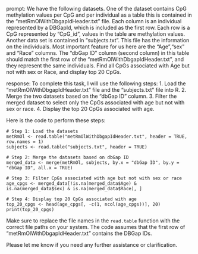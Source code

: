 prompt:
We have the following datasets. One of the dataset contains CpG methylation values per CpG and per individual as a table this is contained in the “metRmOlWithDbgapIdHeader.txt” file. Each column is an individual represented by a DBGapId, which is included as the first row. Each row is a CpG represented by "CpG_id", values in the table are methylation values. Another data set is contained in “subjects.txt”. This file has the information on the individuals. Most important feature for us here are the "Age","sex" and "Race" columns. The "dbGap ID" column (second column) in this table should match the first row of the "metRmOlWithDbgapIdHeader.txt", and they represent the same individuals. Find all CpGs associated with Age but not with sex or Race, and display top 20 CpGs.

response:
To complete this task, I will use the following steps:
1. Load the "metRmOlWithDbgapIdHeader.txt" file and the "subjects.txt" file into R.
2. Merge the two datasets based on the "dbGap ID" column.
3. Filter the merged dataset to select only the CpGs associated with age but not with sex or race.
4. Display the top 20 CpGs associated with age.

Here is the code to perform these steps:

```
# Step 1: Load the datasets
metRmOl <- read.table("metRmOlWithDbgapIdHeader.txt", header = TRUE, row.names = 1)
subjects <- read.table("subjects.txt", header = TRUE)

# Step 2: Merge the datasets based on dbGap ID
merged_data <- merge(metRmOl, subjects, by.x = "dbGap ID", by.y = "dbGap ID", all.x = TRUE)

# Step 3: Filter CpGs associated with age but not with sex or race
age_cpgs <- merged_data[!is.na(merged_data$Age) & is.na(merged_data$sex) & is.na(merged_data$Race), ]

# Step 4: Display top 20 CpGs associated with age
top_20_cpgs <- head(age_cpgs[, -c(1, ncol(age_cpgs))], 20)
print(top_20_cpgs)
```

Make sure to replace the file names in the `read.table` function with the correct file paths on your system. The code assumes that the first row of "metRmOlWithDbgapIdHeader.txt" contains the DBGap IDs.

Please let me know if you need any further assistance or clarification.
